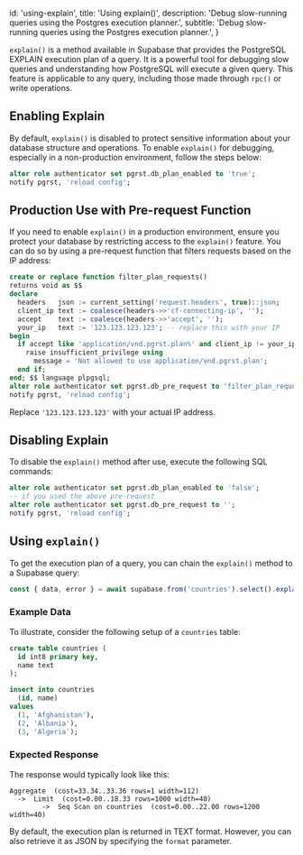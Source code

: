 
  id: 'using-explain',
  title: 'Using explain()',
  description: 'Debug slow-running queries using the Postgres execution planner.',
  subtitle: 'Debug slow-running queries using the Postgres execution planner.',
}

`explain()` is a method available in Supabase that provides the PostgreSQL EXPLAIN execution plan of a query. It is a powerful tool for debugging slow queries and understanding how PostgreSQL will execute a given query. This feature is applicable to any query, including those made through `rpc()` or write operations.

## Enabling Explain

By default, `explain()` is disabled to protect sensitive information about your database structure and operations. To enable `explain()` for debugging, especially in a non-production environment, follow the steps below:

```sql
alter role authenticator set pgrst.db_plan_enabled to 'true';
notify pgrst, 'reload config';
```

## Production Use with Pre-request Function

If you need to enable `explain()` in a production environment, ensure you protect your database by restricting access to the `explain()` feature. You can do so by using a pre-request function that filters requests based on the IP address:

```sql
create or replace function filter_plan_requests()
returns void as $$
declare
  headers   json := current_setting('request.headers', true)::json;
  client_ip text := coalesce(headers->>'cf-connecting-ip', '');
  accept    text := coalesce(headers->>'accept', '');
  your_ip   text := '123.123.123.123'; -- replace this with your IP
begin
  if accept like 'application/vnd.pgrst.plan%' and client_ip != your_ip then
    raise insufficient_privilege using
      message = 'Not allowed to use application/vnd.pgrst.plan';
  end if;
end; $$ language plpgsql;
alter role authenticator set pgrst.db_pre_request to 'filter_plan_requests';
notify pgrst, 'reload config';
```

Replace `'123.123.123.123'` with your actual IP address.

## Disabling Explain

To disable the `explain()` method after use, execute the following SQL commands:

```sql
alter role authenticator set pgrst.db_plan_enabled to 'false';
-- if you used the above pre-request
alter role authenticator set pgrst.db_pre_request to '';
notify pgrst, 'reload config';
```

## Using `explain()`

To get the execution plan of a query, you can chain the `explain()` method to a Supabase query:

```ts
const { data, error } = await supabase.from('countries').select().explain()
```

### Example Data

To illustrate, consider the following setup of a `countries` table:

```sql
create table countries (
  id int8 primary key,
  name text
);

insert into countries
  (id, name)
values
  (1, 'Afghanistan'),
  (2, 'Albania'),
  (3, 'Algeria');
```

### Expected Response

The response would typically look like this:

```
Aggregate  (cost=33.34..33.36 rows=1 width=112)
  ->  Limit  (cost=0.00..18.33 rows=1000 width=40)
        ->  Seq Scan on countries  (cost=0.00..22.00 rows=1200 width=40)
```

By default, the execution plan is returned in TEXT format. However, you can also retrieve it as JSON by specifying the `format` parameter.


